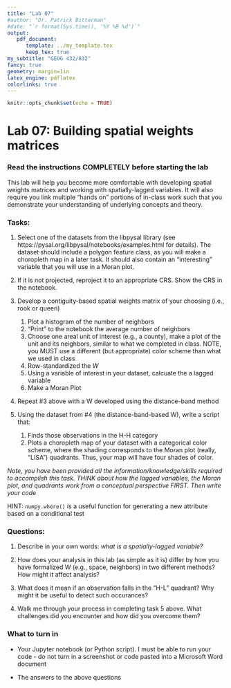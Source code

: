```yaml
---
title: "Lab 07"
#author: "Dr. Patrick Bitterman"
#date: "`r format(Sys.time(), '%Y %B %d')`"
output: 
   pdf_document: 
      template: ../my_template.tex
      keep_tex: true
my_subtitle: "GEOG 432/832"
fancy: true
geometry: margin=1in
latex_engine: pdflatex
colorlinks: true
---
```


```r
knitr::opts_chunk$set(echo = TRUE)
```

# Lab 07: Building spatial weights matrices

### Read the instructions COMPLETELY before starting the lab

This lab will help you become more comfortable with developing spatial weights matrices and working with spatially-lagged variables. It will also require you link multiple "hands on" portions of in-class work such that you demonstrate your understanding of underlying concepts and theory.

### Tasks:

1. Select one of the datasets from the libpysal library (see https://pysal.org/libpysal/notebooks/examples.html for details). The dataset should include a polygon feature class, as you will make a choropleth map in a later task. It should also contain an "interesting" variable that you will use in a Moran plot.

2. If it is not projected, reproject it to an appropriate CRS. Show the CRS in the notebook.

3. Develop a contiguity-based spatial weights matrix of your choosing (i.e., rook or queen)

    1. Plot a histogram of the number of neighbors
    2. "Print" to the notebook the average number of neighbors
    3. Choose one areal unit of interest (e.g., a county), make a plot of the unit and its neighbors, similar to what we completed in class. NOTE, you MUST use a different (but appropriate) color scheme than what we used in class
    4. Row-standardized the *W*
    5. Using a variable of interest in your dataset, calcuate the a lagged variable
    6. Make a Moran Plot
    
4. Repeat #3 above with a W developed using the distance-band method
    
5. Using the dataset from #4 (the distance-band-based W), write a script that:
    
    1. Finds those observations in the H-H category
    2. Plots a choropleth map of your dataset with a categorical color scheme, where the shading corresponds to the Moran plot (really, "LISA") quadrants. Thus, your map will have four shades of color. 
    
*Note, you have been provided all the information/knowledge/skills required to accomplish this task. THINK about how the lagged variables, the Moran plot, and quadrants work from a conceptual perspective FIRST. Then write your code*

HINT: ```numpy.where()``` is a useful function for generating a new attribute based on a conditional test


### Questions:

1. Describe in your own words: *what is a spatially-lagged variable?*

2. How does your analysis in this lab (as simple as it is) differ by how you have formalized W (e.g., space, neighbors) in two different methods? How might it affect analysis?

3. What does it mean if an observation falls in the "H-L" quadrant? Why might it be useful to detect such occurances?

4. Walk me through your process in completing task 5 above. What challenges did you encounter and how did you overcome them?

### What to turn in

- Your Jupyter notebook (or Python script). I must be able to run your code - do not turn in a screenshot or code pasted into a Microsoft Word document

- The answers to the above questions

